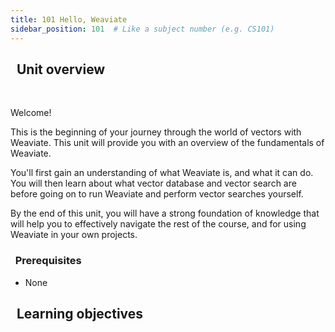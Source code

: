 ```yaml
---
title: 101 Hello, Weaviate
sidebar_position: 101  # Like a subject number (e.g. CS101)
---
```


## <i class="fa-solid fa-chalkboard-user"></i>&nbsp;&nbsp;Unit overview


<ReactPlayer url='https://youtu.be/vLTNBf7S8Jc' controls='true'/>
<br/>

<!-- Provide context for this course, in addition to the concrete learning goals and outcomes. Why would someone want to do this unit? -->

Welcome!

This is the beginning of your journey through the world of vectors with Weaviate. This unit will provide you with an overview of the fundamentals of Weaviate.

You'll first gain an understanding of what Weaviate is, and what it can do. You will then learn about what vector database and vector search are before going on to run Weaviate and perform vector searches yourself.

By the end of this unit, you will have a strong foundation of knowledge that will help you to effectively navigate the rest of the course, and for using Weaviate in your own projects.

### <i class="fa-solid fa-clipboard-list-check"></i>&nbsp;&nbsp;Prerequisites

- None

## <i class="fa-solid fa-chalkboard-user"></i>&nbsp;&nbsp;Learning objectives


<LearningGoalsExp />


<LearningGoals unitName="hello_weaviate"/>
